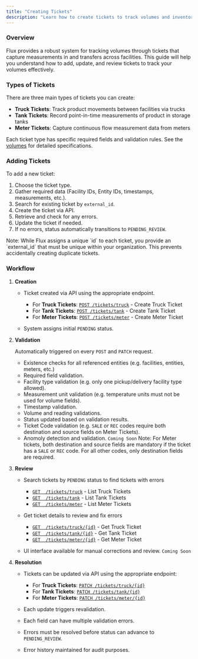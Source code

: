 ```yaml
---
title: "Creating Tickets"
description: "Learn how to create tickets to track volumes and inventory in Flux OS."
---
```


### Overview

Flux provides a robust system for tracking volumes through tickets that capture measurements in and transfers across facilities. This guide will help you understand how to add, update, and review tickets to track your volumes effectively.

### Types of Tickets

There are three main types of tickets you can create:

- **Truck Tickets**: Track product movements between facilities via trucks
- **Tank Tickets**: Record point-in-time measurements of product in storage tanks
- **Meter Tickets**: Capture continuous flow measurement data from meters

Each ticket type has specific required fields and validation rules. See the [volumes](/concepts/volumes) for detailed specifications.

### Adding Tickets

To add a new ticket:

1. Choose the ticket type.
2. Gather required data (Facility IDs, Entity IDs, timestamps, measurements, etc.).
3. Search for existing ticket by `external_id`.
4. Create the ticket via API.
5. Retrieve and check for any errors.
6. Update the ticket if needed.
7. If no errors, status automatically transitions to `PENDING_REVIEW`.

<Tip>
  Note: While Flux assigns a unique `id` to each ticket, you provide an
  `external_id` that must be unique within your organization. This prevents
  accidentally creating duplicate tickets.
</Tip>

### Workflow

1. **Creation**

   - Ticket created via API using the appropriate endpoint.

     - For **Truck Tickets**: [`POST /tickets/truck`](/api-reference/volumes/create-truck-ticket) - Create Truck Ticket
     - For **Tank Tickets**: [`POST /tickets/tank`](/api-reference/volumes/create-tank-ticket) - Create Tank Ticket
     - For **Meter Tickets**: [`POST /tickets/meter`](/api-reference/volumes/create-meter-ticket) - Create Meter Ticket

   - System assigns initial `PENDING` status.

2. **Validation**

   Automatically triggered on every `POST` and `PATCH` request.

   - Existence checks for all referenced entities (e.g. facilities, entities, meters, etc.)
   - Required field validation.
   - Facility type validation (e.g. only one pickup/delivery facility type allowed).
   - Measurement unit validation (e.g. temperature units must not be used for volume fields).
   - Timestamp validation.
   - Volume and reading validations.
   - Status updated based on validation results.
   - Ticket Code validation (e.g. `SALE` or `REC` codes require both destination and source fields on Meter Tickets).
   - Anomoly detection and validation. `Coming Soon`
     <Tip>
       Note: For Meter tickets, both destination and source fields are mandatory
       if the ticket has a `SALE` or `REC` code. For all other codes, only
       destination fields are required.
     </Tip>

3. **Review**

   - Search tickets by `PENDING` status to find tickets with errors

     - [`GET  /tickets/truck`](/api-reference/volumes/list-truck-tickets) - List Truck Tickets
     - [`GET  /tickets/tank`](/api-reference/volumes/list-tank-tickets) - List Tank Tickets
     - [`GET  /tickets/meter`](/api-reference/volumes/list-meter-tickets) - List Meter Tickets

   - Get ticket details to review and fix errors

     - [`GET  /tickets/truck/{id}`](/api-reference/volumes/get-truck-ticket) - Get Truck Ticket
     - [`GET  /tickets/tank/{id}`](/api-reference/volumes/get-tank-ticket) - Get Tank Ticket
     - [`GET  /tickets/meter/{id}`](/api-reference/volumes/get-meter-ticket) - Get Meter Ticket

   - UI interface available for manual corrections and review. `Coming Soon`

4. **Resolution**

   - Tickets can be updated via API using the appropriate endpoint:

     - For **Truck Tickets**: [`PATCH /tickets/truck/{id}`](/api-reference/volumes/update-truck-ticket)
     - For **Tank Tickets**: [`PATCH /tickets/tank/{id}`](/api-reference/volumes/update-tank-ticket)
     - For **Meter Tickets**: [`PATCH /tickets/meter/{id}`](/api-reference/volumes/update-meter-ticket)

   - Each update triggers revalidation.
   - Each field can have multiple validation errors.
   - Errors must be resolved before status can advance to `PENDING_REVIEW`.
   - Error history maintained for audit purposes.
